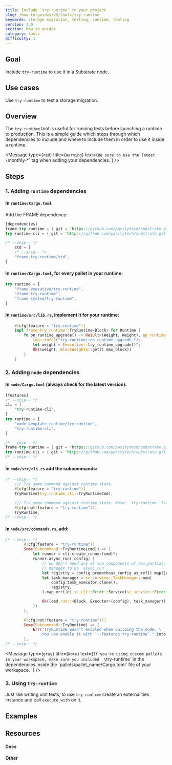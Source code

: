 ```yaml
---
title: Include `try-runtime` in your project
slug: /how-to-guides/v3/tools/try-runtime
keywords: storage migration, testing, runtime, tooling
version: 3.0
section: how to guides
category: tools
difficulty: 1
---
```


## Goal

Include `try-runtime` to use it in a Substrate node.

## Use cases

Use `try-runtime` to test a storage migration.

## Overview

The `try-runtime` tool is useful for running tests before launching a runtime to production. This is a simple guide
which steps through which dependencies to include and where to include them in order to use it inside a runtime.

<Message
  type={`red`}
  title={`Warning`}
  text={`Be sure to use the latest \`monthly-*\` tag when adding your dependencies.`}
/>

## Steps

### 1. Adding `runtime` dependencies

#### In `runtime/Cargo.toml`

Add the FRAME dependency:

```rust
[dependencies]
frame-try-runtime = { git = 'https://github.com/paritytech/substrate.git', tag = 'monthly-2021-07', optional = true }
try-runtime-cli = { git = 'https://github.com/paritytech/substrate.git', tag = 'monthly-2021-07', optional = true }

/* --snip-- */
    std = [
    /* --snip-- */
    "frame-try-runtime/std",
]
```

#### In `runtime/Cargo.toml`, for every pallet in your runtime:

```rust
try-runtime = [
	"frame-executive/try-runtime",
	"frame-try-runtime",
	"frame-system/try-runtime",
]
```

#### In `runtime/src/lib.rs`, implement it for your runtime:

```rust
    #[cfg(feature = "try-runtime")]
	impl frame_try_runtime::TryRuntime<Block> for Runtime {
		fn on_runtime_upgrade() -> Result<(Weight, Weight), sp_runtime::RuntimeString> {
			log::info!("try-runtime::on_runtime_upgrade.");
			let weight = Executive::try_runtime_upgrade()?;
			Ok((weight, BlockWeights::get().max_block))
		}
	}
```

### 2. Adding `node` dependencies

#### In `node/Cargo.toml` (always check for the latest version):

```rust
[features]
/* --snip-- */
cli = [
    'try-runtime-cli',
]
try-runtime = [
    "node-template-runtime/try-runtime",
    "try-runtime-cli",
]

/* --snip-- */
frame-try-runtime = { git = 'https://github.com/paritytech/substrate.git', tag = 'monthly-2021-07', optional = true }
try-runtime-cli = { git = 'https://github.com/paritytech/substrate.git', tag = 'monthly-2021-07', optional = true }
/* --snip-- */

```

#### In `node/src/cli.rs` add the subcommands:

```rust
/* --snip-- */
    /// Try some command against runtime state.
	#[cfg(feature = "try-runtime")]
	TryRuntime(try_runtime_cli::TryRuntimeCmd),

	/// Try some command against runtime state. Note: `try-runtime` feature must be enabled.
	#[cfg(not(feature = "try-runtime"))]
	TryRuntime,
/* --snip-- */
```

#### In `node/src/commands.rs`, add:

```rust
/* --snip-- */
        #[cfg(feature = "try-runtime")]
		Some(Subcommand::TryRuntime(cmd)) => {
			let runner = cli.create_runner(cmd)?;
			runner.async_run(|config| {
				// we don't need any of the components of new_partial, just a runtime, or a task
				// manager to do `async_run`.
				let registry = config.prometheus_config.as_ref().map(|cfg| &cfg.registry);
				let task_manager = sc_service::TaskManager::new(
					config.task_executor.clone(),
					registry,
				).map_err(|e| sc_cli::Error::Service(sc_service::Error::Prometheus(e)))?;

				Ok((cmd.run::<Block, Executor>(config), task_manager))
			})
		},

		#[cfg(not(feature = "try-runtime"))]
		Some(Subcommand::TryRuntime) => {
			Err("TryRuntime wasn't enabled when building the node. \
				You can enable it with `--features try-runtime`.".into())
		},
/* --snip-- */
```

<Message
  type={`gray`}
  title={`Note`}
  text={`If you're using custom pallets in your workspace, make sure you included 
  \`try-runtime\` in the dependencies inside the \`pallets/pallet_name/Cargo.toml\` file of your workspace.
  `}
/>

### 3. Using `try-runtime`

Just like writing unit tests, to use `try-runtime` create an externalities instance and call `execute_with` on it.

## Examples

## Resources
#### Docs

#### Other

[tryruntime-api-rustdocs]: https://crates.parity.io/frame_try_runtime/trait.TryRuntime.html
